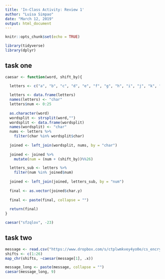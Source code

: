 ```yaml
---
title: 'In-Class Activity: Review 1'
author: "Luisa Simpao"
date: "March 12, 2019"
output: html_document
---
```


```r
knitr::opts_chunk$set(echo = TRUE)
```

```r
library(tidyverse)
library(dplyr)
```

## task one
```r
caesar <- function(word, shift_by){

  letters <- c("a", "b", "c", "d", "e", "f", "g", "h", "i", "j", "k", "l", "m", "n", "o", "p", "q", "r", "s", "t", "u", "v", "w", "x", "y", "z") 
  
  letters <- data.frame(letters)
  names(letters) <- "char"
  letters$num <- 0:25
  
  as.character(word)
  wordsplit <- strsplit(word,"")
  wordsplit <- data.frame(wordsplit)
  names(wordsplit) <- "char"
  nums <- letters %>% 
    filter(char %in% wordsplit$char)
  
  joined <- left_join(wordsplit, nums, by = "char")
  
  joined <- joined %>% 
    mutate(num = (num + (shift_by))%%26)

  letters_sub <- letters %>% 
    filter(num %in% joined$num)
  
  joined <- left_join(joined, letters_sub, by = "num")
  
  final <- as.vector(joined$char.y)
  
  final <- paste(final, collapse = "")
  
  return(final)
}

caesar("sfzqlov", -23)
```
## task two
```r
message <- read.csv("https://www.dropbox.com/s/ctplwmkvey4yo0e/cs_encrypted.txt?dl=1", stringsAsFactors = FALSE, header = TRUE)$x
shifts <- c(1:26)
map_chr(shifts, ~caesar(message[1], .x))

message_long <- paste(message, collapse = "")
caesar(message_long, 9)
```